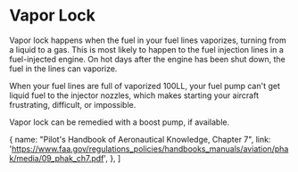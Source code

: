 

# Vapor Lock

Vapor lock happens when the fuel in your fuel lines vaporizes, turning from a
liquid to a gas. This is most likely to happen to the fuel injection lines in a
fuel-injected engine. On hot days after the engine has been shut down, the fuel
in the lines can vaporize.

When your fuel lines are full of vaporized 100LL, your fuel pump can't get
liquid fuel to the injector nozzles, which makes starting your aircraft
frustrating, difficult, or impossible.

Vapor lock can be remedied with a boost pump, if available.

  {
    name: "Pilot's Handbook of Aeronautical Knowledge, Chapter 7",
    link: 'https://www.faa.gov/regulations_policies/handbooks_manuals/aviation/phak/media/09_phak_ch7.pdf',
  },
]
